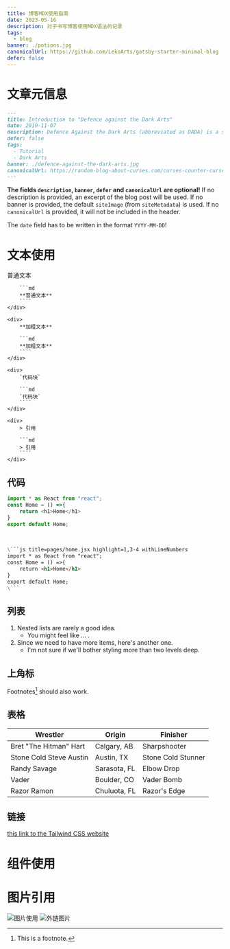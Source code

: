 ```yaml
---
title: 博客MDX使用指南
date: 2023-05-16
description: 对于书写博客使用MDX语法的记录
tags:
  - blog
banner: ./potions.jpg
canonicalUrl: https://github.com/LekoArts/gatsby-starter-minimal-blog
defer: false
---
```




# 文章元信息

```md
---
title: Introduction to "Defence against the Dark Arts"
date: 2019-11-07
description: Defence Against the Dark Arts (abbreviated as DADA) is a subject taught at Hogwarts School of Witchcraft and Wizardry and Ilvermorny School of Witchcraft and Wizardry.
defer: false
tags:
  - Tutorial
  - Dark Arts
banner: ./defence-against-the-dark-arts.jpg
canonicalUrl: https://random-blog-about-curses.com/curses-counter-curses-and-more
---
```

**The fields `description`, `banner`, `defer` and `canonicalUrl` are optional!**
If no description is provided, an excerpt of the blog post will be used.
If no banner is provided, the default `siteImage` (from `siteMetadata`) is used.
If no `canonicalUrl` is provided, it will not be included in the header.

The `date` field has to be written in the format `YYYY-MM-DD`!

# 文本使用

<div style={{display:'flex',gap:80,flexWrap:'wrap'}}>
	<div>
		普通文本

		```md
		**普通文本**
		````
	</div>

	<div>
		**加粗文本**

		```md
		**加粗文本**
		````
	</div>

	<div>
		`代码块`

		```md
		`代码块`
		````
	</div>

	<div>
		> 引用

		```md
		> 引用
		````
	</div>

</div>

## 代码

```js title=pages/home.jsx highlight=1,3-4 withLineNumbers
import * as React from "react";
const Home = () =>{
	return <h1>Home</h1>
}
export default Home;
```
<br/>

```md
\```js title=pages/home.jsx highlight=1,3-4 withLineNumbers
import * as React from "react";
const Home = () =>{
	return <h1>Home</h1>
}
export default Home;
\```
```


## 列表
1. Nested lists are rarely a good idea.
	- You might feel like ... .
2. Since we need to have more items, here's another one.
	- I'm not sure if we'll bother styling more than two levels deep.

## 上角标

Footnotes[^1] should also work.

[^1]: This is a footnote.

## 表格

| Wrestler                | Origin       | Finisher           |
| ----------------------- | ------------ | ------------------ |
| Bret "The Hitman" Hart  | Calgary, AB  | Sharpshooter       |
| Stone Cold Steve Austin | Austin, TX   | Stone Cold Stunner |
| Randy Savage            | Sarasota, FL | Elbow Drop         |
| Vader                   | Boulder, CO  | Vader Bomb         |
| Razor Ramon             | Chuluota, FL | Razor's Edge       |

## 链接
[this link to the Tailwind CSS website](https://tailwindcss.com)


# 组件使用

<SpotifyPlayer
	uri="spotify:user:bbcamerica:playlist:3w18u69NplCpXVG4fQG726"
	size="large"
	theme="black"
	view="list"
/>


# 图片引用

![图片使用](./test.jpg)
![外链图片](https://images.pexels.com/photos/14600200/pexels-photo-14600200.jpeg?auto=compress&cs=tinysrgb&w=1260&h=750&dpr=1)





